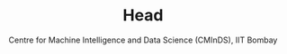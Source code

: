 ---
order: 3
slug: prof-d-manjunath
metadesc: Prof. D Manjunath is the Head of Centre for Machine Intelligence and Data Science (CMInDS) at IIT Bombay. Learn More.
name: Prof. D Manjunath
img: D-Manjunath.jpeg
title: Head
subtitle: Centre for Machine Intelligence and Data Science (CMInDS), IIT Bombay
type: Visiting Faculty
year: 2025
link: https://www.minds.iitb.ac.in/people/associate-faculty/d-manjunath
---